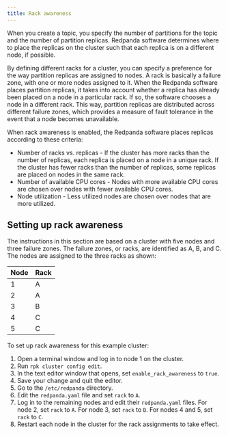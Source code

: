 ```yaml
---
title: Rack awareness
---
```


When you create a topic, you specify the number of partitions for the topic and the number of partition replicas. Redpanda software determines where to place the replicas on the cluster such that each replica is on a different node, if possible.

By defining different racks for a cluster, you can specify a preference for the way partition replicas are assigned to nodes. A rack is basically a failure zone, with one or more nodes assigned to it. When the Redpanda software places partition replicas, it takes into account whether a replica has already been placed on a node in a particular rack. 
If so, the software chooses a node in a different rack. This way, partition replicas are distributed across different failure zones, which provides a measure of fault tolerance in the event that a node becomes unavailable.

When rack awareness is enabled, the Redpanda software places replicas according to these criteria:
- Number of racks vs. replicas - If the cluster has more racks than the number of replicas, each replica is placed on a node in a unique rack. If the cluster has fewer racks than the number of replicas, some replicas are placed on nodes in the same rack.
- Number of available CPU cores - Nodes with more available CPU cores are chosen over nodes with fewer available CPU cores.
- Node utilization - Less utilized nodes are chosen over nodes that are more utilized.

## Setting up rack awareness

The instructions in this section are based on a cluster with five nodes and three failure zones. The failure zones, or racks, are identified as A, B, and C. 
The nodes are assigned to the three racks as shown:

| Node | Rack |
| ---- | ---- |
| 1 | A |
| 2 | A |
| 3 | B |
| 4 | C |
| 5 | C |

To set up rack awareness for this example cluster:
1. Open a terminal window and log in to node 1 on the cluster.
2. Run `rpk cluster config edit`.
3. In the text editor window that opens, set `enable_rack_awareness` to `true`.
4. Save your change and quit the editor.
5. Go to the `/etc/redpanda` directory.
6. Edit the `redpanda.yaml` file and set `rack` to `A`.
7. Log in to the remaining nodes and edit their `redpanda.yaml` files. For node 2, set `rack` to `A`. For node 3, set `rack` to `B`. For nodes 4 and 5, set `rack` to `C`.
8. Restart each node in the cluster for the rack assignments to take effect.
